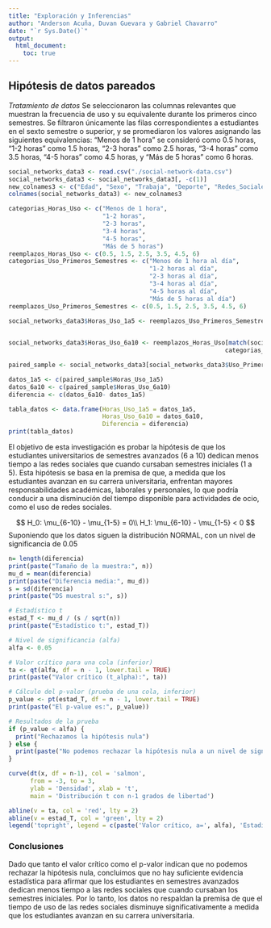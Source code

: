 ```yaml
---
title: "Exploración y Inferencias"
author: "Anderson Acuña, Duvan Guevara y Gabriel Chavarro"
date: "`r Sys.Date()`"
output: 
  html_document: 
    toc: true
---
```

## Hipótesis de datos pareados

*Tratamiento de datos*
Se seleccionaron las columnas relevantes que muestran la frecuencia de uso y su equivalente durante los primeros cinco semestres. Se filtraron únicamente las filas correspondientes a estudiantes en el sexto semestre o superior, y se promediaron los valores asignando las siguientes equivalencias: "Menos de 1 hora" se consideró como 0.5 horas, "1-2 horas" como 1.5 horas, "2-3 horas" como 2.5 horas, "3-4 horas" como 3.5 horas, "4-5 horas" como 4.5 horas, y "Más de 5 horas" como 6 horas.

```r
social_networks_data3 <- read.csv("./social-network-data.csv")
social_networks_data3 <- social_networks_data3[, -c(1)]
new_colnames3 <- c("Edad", "Sexo", "Trabaja", "Deporte", "Redes_Sociales", "Horas_Uso", "Carrera", "Semestre", "Uso_Clase", "Uso_Primeros_Semestres")
colnames(social_networks_data3) <- new_colnames3

categorias_Horas_Uso <- c("Menos de 1 hora", 
                          "1-2 horas", 
                          "2-3 horas", 
                          "3-4 horas", 
                          "4-5 horas", 
                          "Más de 5 horas")
reemplazos_Horas_Uso <- c(0.5, 1.5, 2.5, 3.5, 4.5, 6)
categorias_Uso_Primeros_Semestres <- c("Menos de 1 hora al día", 
                                       "1-2 horas al día", 
                                       "2-3 horas al día",
                                       "3-4 horas al día", 
                                       "4-5 horas al día", 
                                       "Más de 5 horas al día")
reemplazos_Uso_Primeros_Semestres <- c(0.5, 1.5, 2.5, 3.5, 4.5, 6)

social_networks_data3$Horas_Uso_1a5 <- reemplazos_Uso_Primeros_Semestres[match(social_networks_data3$Uso_Primeros_Semestres,
                                                                                      categorias_Uso_Primeros_Semestres)]

social_networks_data3$Horas_Uso_6a10 <- reemplazos_Horas_Uso[match(social_networks_data3$Horas_Uso, 
                                                            categorias_Horas_Uso)]

paired_sample <- social_networks_data3[social_networks_data3$Uso_Primeros_Semestres != "", c(11, 12)]
```

```r
datos_1a5 <- c(paired_sample$Horas_Uso_1a5)
datos_6a10 <- c(paired_sample$Horas_Uso_6a10)
diferencia <- c(datos_6a10- datos_1a5)

tabla_datos <- data.frame(Horas_Uso_1a5 = datos_1a5,
                          Horas_Uso_6a10 = datos_6a10,
                          Diferencia = diferencia)
print(tabla_datos)
```
El objetivo de esta investigación es probar la hipótesis de que los estudiantes universitarios de semestres avanzados (6 a 10) dedican menos tiempo a las redes sociales que cuando cursaban semestres iniciales (1 a 5). Esta hipótesis se basa en la premisa de que, a medida que los estudiantes avanzan en su carrera universitaria, enfrentan mayores responsabilidades académicas, laborales y personales, lo que podría conducir a una disminución del tiempo disponible para actividades de ocio, como el uso de redes sociales.

$$
H_0: \mu_{6-10} - \mu_{1-5} = 0\\
H_1: \mu_{6-10} - \mu_{1-5} < 0
$$
Suponiendo que los datos siguen la distribución NORMAL, con un nivel de significancia de 0.05
```r
n= length(diferencia)
print(paste("Tamaño de la muestra:", n))
mu_d = mean(diferencia)
print(paste("Diferencia media:", mu_d))
s = sd(diferencia)
print(paste("DS muestral s:", s))

# Estadístico t
estad_T <- mu_d / (s / sqrt(n))
print(paste("Estadístico t:", estad_T))

# Nivel de significancia (alfa)
alfa <- 0.05

# Valor crítico para una cola (inferior)
ta <- qt(alfa, df = n - 1, lower.tail = TRUE)
print(paste("Valor crítico (t_alpha):", ta))

# Cálculo del p-valor (prueba de una cola, inferior)
p_value <- pt(estad_T, df = n - 1, lower.tail = TRUE)
print(paste("El p-value es:", p_value))

# Resultados de la prueba
if (p_value < alfa) {
  print("Rechazamos la hipótesis nula")
} else {
  print(paste("No podemos rechazar la hipótesis nula a un nivel de significancia de",alfa))
}
```
```r
curve(dt(x, df = n-1), col = 'salmon', 
      from = -3, to = 3, 
      ylab = 'Densidad', xlab = 't', 
      main = 'Distribución t con n-1 grados de libertad')

abline(v = ta, col = 'red', lty = 2)
abline(v = estad_T, col = 'green', lty = 2)
legend('topright', legend = c(paste('Valor crítico, a=', alfa), 'Estadístico T'), col = c('red', 'green'), lty = 2)
```

### Conclusiones
Dado que tanto el valor crítico como el p-valor indican que no podemos rechazar la hipótesis nula, concluimos que no hay suficiente evidencia estadística para afirmar que los estudiantes en semestres avanzados dedican menos tiempo a las redes sociales que cuando cursaban los semestres iniciales. Por lo tanto, los datos no respaldan la premisa de que el tiempo de uso de las redes sociales disminuye significativamente a medida que los estudiantes avanzan en su carrera universitaria.


